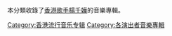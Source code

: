 本分類收錄了[[香港|香港]][[歌手|歌手]][[楊千嬅|楊千嬅]]的音樂專輯。

[[Category:香港流行音乐专辑|Category:香港流行音乐专辑]]
[[Category:各演出者音樂專輯|Category:各演出者音樂專輯]]